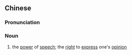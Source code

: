 {{also|话语权}}
==Chinese==
{{zh-forms|s=话语权|type=21}}

===Pronunciation===
{{zh-pron
|m=huàyǔquán
|c=waa6 jyu5 kyun4
|cat=n
}}

===Noun===
{{zh-noun}}

# the [[power]] of [[speech]]; the [[right]] to [[express]] one's [[opinion]]